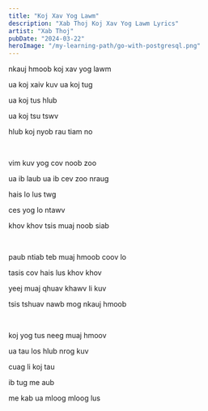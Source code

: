 ```yaml
---
title: "Koj Xav Yog Lawm"
description: "Xab Thoj Koj Xav Yog Lawm Lyrics"
artist: "Xab Thoj"
pubDate: "2024-03-22"
heroImage: "/my-learning-path/go-with-postgresql.png"
---
```


nkauj hmoob koj xav yog lawm

ua koj xaiv kuv ua koj tug

ua koj tus hlub

ua koj tsu tswv

hlub koj nyob rau tiam no

<br />

vim kuv yog cov noob zoo

ua ib laub ua ib cev zoo nraug

hais lo lus twg

ces yog lo ntawv

khov khov tsis muaj noob siab

<br />

paub ntiab teb muaj hmoob coov lo

tasis cov hais lus khov khov

yeej muaj qhuav khawv li kuv

tsis tshuav nawb mog nkauj hmoob

<br />

koj yog tus neeg muaj hmoov

ua tau los hlub nrog kuv

cuag li koj tau

ib tug me aub

me kab ua mloog mloog lus
